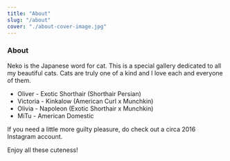 ```yaml
---
title: "About"
slug: "/about"
cover: "./about-cover-image.jpg"
---
```


### About
Neko is the Japanese word for cat. This is a special gallery dedicated to all my beautiful cats.
Cats are truly one of a kind and I love each and everyone of them.

* Oliver - Exotic Shorthair (Shorthair Persian)
* Victoria - Kinkalow (American Curl x Munchkin)
* Olivia - Napoleon (Exotic Shorthair x Munchkin)
* MiTu - American Domestic

If you need a little more guilty pleasure, do check out a circa 2016 Instagram account. 

Enjoy all these cuteness!
